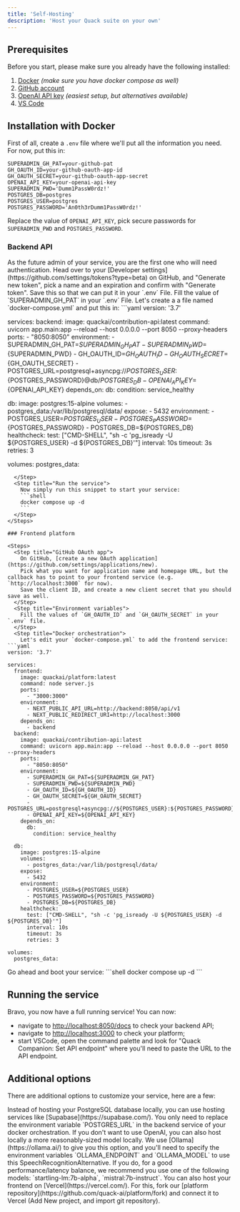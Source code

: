 ```yaml
---
title: 'Self-Hosting'
description: 'Host your Quack suite on your own'
---
```


## Prerequisites

Before you start, please make sure you already have the following installed:
1. [Docker](https://docs.docker.com/engine/install/) _(make sure you have docker compose as well)_
2. [GitHub account](https://github.com/)
3. [OpenAI API key](https://openai.com/blog/openai-api) _(easiest setup, but alternatives available)_
4. [VS Code](https://code.visualstudio.com/)

## Installation with Docker

First of all, create a `.env` file where we'll put all the information you need. For now, put this in:
```
SUPERADMIN_GH_PAT=your-github-pat
GH_OAUTH_ID=your-github-oauth-app-id
GH_OAUTH_SECRET=your-github-oauth-app-secret
OPENAI_API_KEY=your-openai-api-key
SUPERADMIN_PWD='Dumm1PassW0rdz!'
POSTGRES_DB=postgres
POSTGRES_USER=postgres
POSTGRES_PASSWORD='An0th3rDumm1PassW0rdz!'
```
Replace the value of `OPENAI_API_KEY`, pick secure passwords for `SUPERADMIN_PWD` and `POSTGRES_PASSWORD`.

### Backend API

<Steps>
  <Step title="GitHub PAT">
    As the future admin of your service, you are the first one who will need authentication.
    Head over to your [Developer settings](https://github.com/settings/tokens?type=beta) on GitHub, and "Generate new token", 
    pick a name and an expiration and confirm with "Generate token". Save this so that we can put it in your `.env` File.
  </Step>
  <Step title="Environment variables">
    Fill the value of `SUPERADMIN_GH_PAT` in your `.env` File.
  </Step>
  <Step title="Docker orchestration">
    Let's create a a file named `docker-compose.yml` and put this in:
```yaml
version: '3.7'

services:
  backend:
    image: quackai/contribution-api:latest
    command: uvicorn app.main:app --reload --host 0.0.0.0 --port 8050 --proxy-headers
    ports:
      - "8050:8050"
    environment:
      - SUPERADMIN_GH_PAT=${SUPERADMIN_GH_PAT}
      - SUPERADMIN_PWD=${SUPERADMIN_PWD}
      - GH_OAUTH_ID=${GH_OAUTH_ID}
      - GH_OAUTH_SECRET=${GH_OAUTH_SECRET}
      - POSTGRES_URL=postgresql+asyncpg://${POSTGRES_USER}:${POSTGRES_PASSWORD}@db/${POSTGRES_DB}
      - OPENAI_API_KEY=${OPENAI_API_KEY}
    depends_on:
      db:
        condition: service_healthy

  db:
    image: postgres:15-alpine
    volumes:
      - postgres_data:/var/lib/postgresql/data/
    expose:
      - 5432
    environment:
      - POSTGRES_USER=${POSTGRES_USER}
      - POSTGRES_PASSWORD=${POSTGRES_PASSWORD}
      - POSTGRES_DB=${POSTGRES_DB}
    healthcheck:
      test: ["CMD-SHELL", "sh -c 'pg_isready -U ${POSTGRES_USER} -d ${POSTGRES_DB}'"]
      interval: 10s
      timeout: 3s
      retries: 3

volumes:
  postgres_data:
```
  </Step>
  <Step title="Run the service">
    Now simply run this snippet to start your service:
    ```shell
    docker compose up -d
    ```
  </Step>
</Steps>

### Frontend platform

<Steps>
  <Step title="GitHub OAuth app">
    On GitHub, [create a new OAuth application](https://github.com/settings/applications/new).
    Pick what you want for application name and homepage URL, but the callback has to point to your frontend service (e.g. `http://localhost:3000` for now).
    Save the client ID, and create a new client secret that you should save as well.
  </Step>
  <Step title="Environment variables">
    Fill the values of `GH_OAUTH_ID` and `GH_OAUTH_SECRET` in your `.env` file.
  </Step>
  <Step title="Docker orchestration">
    Let's edit your `docker-compose.yml` to add the frontend service:
```yaml
version: '3.7'

services:
  frontend:
    image: quackai/platform:latest
    command: node server.js
    ports:
      - "3000:3000"
    environment:
      - NEXT_PUBLIC_API_URL=http://backend:8050/api/v1
      - NEXT_PUBLIC_REDIRECT_URI=http://localhost:3000
    depends_on:
      - backend
  backend:
    image: quackai/contribution-api:latest
    command: uvicorn app.main:app --reload --host 0.0.0.0 --port 8050 --proxy-headers
    ports:
      - "8050:8050"
    environment:
      - SUPERADMIN_GH_PAT=${SUPERADMIN_GH_PAT}
      - SUPERADMIN_PWD=${SUPERADMIN_PWD}
      - GH_OAUTH_ID=${GH_OAUTH_ID}
      - GH_OAUTH_SECRET=${GH_OAUTH_SECRET}
      - POSTGRES_URL=postgresql+asyncpg://${POSTGRES_USER}:${POSTGRES_PASSWORD}@db/${POSTGRES_DB}
      - OPENAI_API_KEY=${OPENAI_API_KEY}
    depends_on:
      db:
        condition: service_healthy

  db:
    image: postgres:15-alpine
    volumes:
      - postgres_data:/var/lib/postgresql/data/
    expose:
      - 5432
    environment:
      - POSTGRES_USER=${POSTGRES_USER}
      - POSTGRES_PASSWORD=${POSTGRES_PASSWORD}
      - POSTGRES_DB=${POSTGRES_DB}
    healthcheck:
      test: ["CMD-SHELL", "sh -c 'pg_isready -U ${POSTGRES_USER} -d ${POSTGRES_DB}'"]
      interval: 10s
      timeout: 3s
      retries: 3

volumes:
  postgres_data:
```
  </Step>
  <Step title="Run the service">
    Go ahead and boot your service:
    ```shell
    docker compose up -d
    ```
  </Step>
</Steps>


## Running the service

Bravo, you now have a full running service! You can now:
- navigate to [http://localhost:8050/docs](http://localhost:8050/docs) to check your backend API;
- navigate to [http://localhost:3000](http://localhost:3000) to check your platform;
- start VSCode, open the command palette and look for "Quack Companion: Set API endpoint" where you'll need to paste the URL to the API endpoint.

## Additional options
There are additional options to customize your service, here are a few:

<Card title="Database hosting">
  Instead of hosting your PostgreSQL database locally, you can use hosting services like [Supabase](https://supabase.com/). You only need to replace the environment variable `POSTGRES_URL` in the backend service of your docker orchestration.
</Card>

<Card title="Model pipeline">
  If you don't want to use OpenAI, you can also host locally a more reasonably-sized model locally. We use [Ollama](https://ollama.ai/) to give you this option, and you'll need to specify the environment variables `OLLAMA_ENDPOINT` and `OLLAMA_MODEL` to use this SpeechRecognitionAlternative.
  If you do, for a good performance/latency balance, we recommend you use one of the following models: `startling-lm:7b-alpha`, `mistral:7b-instruct`. 
</Card>

<Card title="Frontend hosting">
  You can also host your frontend on [Vercel](https://vercel.com/). For this, fork our [platform repository](https://github.com/quack-ai/platform/fork) and connect it to Vercel (Add New project, and import git repository).
</Card>
